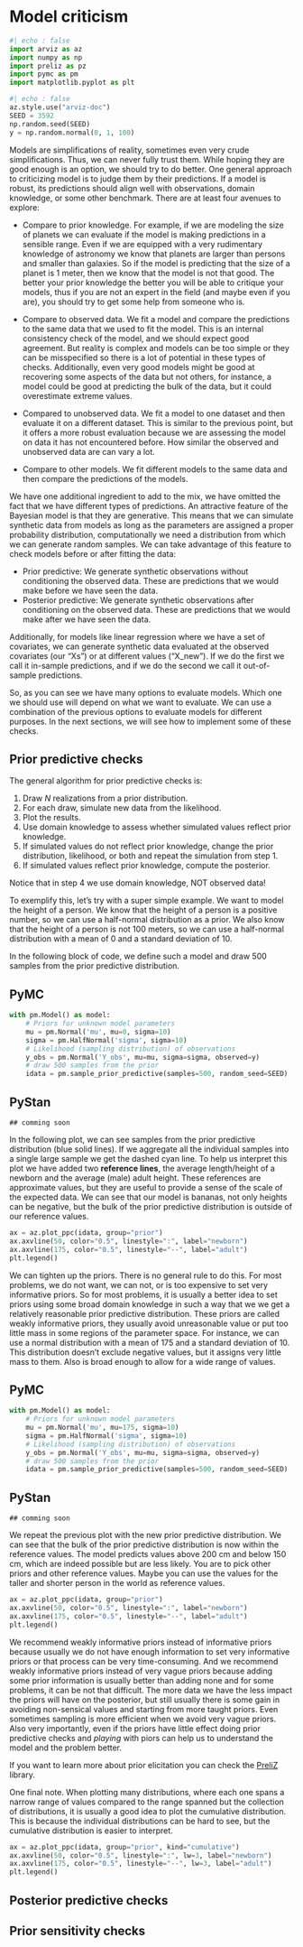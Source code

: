 # Model criticism

```python
#| echo : false
import arviz as az
import numpy as np
import preliz as pz
import pymc as pm
import matplotlib.pyplot as plt
```

```python
#| echo : false
az.style.use("arviz-doc")
SEED = 3592
np.random.seed(SEED)
y = np.random.normal(0, 1, 100)
```

Models are simplifications of reality, sometimes even very crude simplifications. Thus, we can never fully trust them. While hoping they are good enough is an option, we should try to do better. One general approach to criticizing model is to judge them by their predictions. If a model is robust, its predictions should align well with observations, domain knowledge, or some other benchmark. There are at least four avenues to explore:

* Compare to prior knowledge. For example, if we are modeling the size of planets we can evaluate if the model is making predictions in a sensible range. Even if we are equipped with a very rudimentary knowledge of astronomy we know that planets are larger than persons and smaller than galaxies. So if the model is predicting that the size of a planet is 1 meter, then we know that the model is not that good. The better your prior knowledge the better you will be able to critique your models, thus if you are not an expert in the field (and maybe even if you are), you should try to get some help from someone who is.

* Compare to observed data. We fit a model and compare the predictions to the same data that we used to fit the model. This is an internal consistency check of the model, and we should expect good agreement. But reality is complex and models can be too simple or they can be misspecified so there is a lot of potential in these types of checks. Additionally, even very good models might be good at recovering some aspects of the data but not others, for instance, a model could be good at predicting the bulk of the data, but it could overestimate extreme values.

* Compared to unobserved data. We fit a model to one dataset and then evaluate it on a different dataset. This is similar to the previous point, but it offers a more robust evaluation because we are assessing the model on data it has not encountered before. How similar the observed and unobserved data are can vary a lot. 

* Compare to other models. We fit different models to the same data and then compare the predictions of the models.  


We have one additional ingredient to add to the mix, we have omitted the fact that we have different types of predictions. An attractive feature of the Bayesian model is that they are generative. This means that we can simulate synthetic data from models as long as the parameters are assigned a proper probability distribution, computationally we need a distribution from which we can generate random samples. We can take advantage of this feature to check models before or after fitting the data: 

* Prior predictive: We generate synthetic observations without conditioning the observed data. These are predictions that we would make before we have seen the data. 
* Posterior predictive: We generate synthetic observations after conditioning on the observed data. These are predictions that we would make after we have seen the data.

Additionally, for models like linear regression where we have a set of covariates, we can generate synthetic data evaluated at the observed covariates (our "Xs") or at different values ("X_new"). If we do the first we call it in-sample predictions, and if we do the second we call it out-of-sample predictions.

So, as you can see we have many options to evaluate models. Which one we should use will depend on what we want to evaluate. We can use a combination of the previous options to evaluate models for different purposes. In the next sections, we will see how to implement some of these checks.


## Prior predictive checks

The general algorithm for prior predictive checks is:

1. Draw $N$ realizations from a prior distribution.
2. For each draw, simulate new data from the likelihood.
3. Plot the results.
4. Use domain knowledge to assess whether simulated values reflect prior knowledge.
5. If simulated values do not reflect prior knowledge, change the prior distribution, likelihood, or both and repeat the simulation from step 1.
6. If simulated values reflect prior knowledge, compute the posterior.

Notice that in step 4 we use domain knowledge, NOT observed data!

To exemplify this, let's try with a super simple example. We want to model the height of a person. We know that the height of a person is a positive number, so we can use a half-normal distribution as a prior. We also know that the height of a person is not 100 meters, so we can use a half-normal distribution with a mean of 0 and a standard deviation of 10.

In the following block of code, we define such a model and draw 500 samples from the prior predictive distribution.

::: {.panel-tabset}
## PyMC

``` python
with pm.Model() as model: 
    # Priors for unknown model parameters
    mu = pm.Normal('mu', mu=0, sigma=10)
    sigma = pm.HalfNormal('sigma', sigma=10)
    # Likelihood (sampling distribution) of observations
    y_obs = pm.Normal('Y_obs', mu=mu, sigma=sigma, observed=y)
    # draw 500 samples from the prior
    idata = pm.sample_prior_predictive(samples=500, random_seed=SEED)
```

## PyStan

``` .python
## comming soon
```
:::

In the following plot, we can see samples from the prior predictive distribution (blue solid lines). If we aggregate all the individual samples into a single large sample we get the dashed cyan line. To help us interpret this plot we have added two **reference lines**, the average length/height of a newborn and the average (male) adult height. These references are approximate values, but they are useful to provide a sense of the scale of the expected data. We can see that our model is bananas, not only heights can be negative, but the bulk of the prior predictive distribution is outside of our reference values.

```python
ax = az.plot_ppc(idata, group="prior")
ax.axvline(50, color="0.5", linestyle=":", label="newborn")
ax.axvline(175, color="0.5", linestyle="--", label="adult")
plt.legend()
```

We can tighten up the priors. There is no general rule to do this. For most problems, we do not want, we can not, or is too expensive to set very informative priors. So for most problems, it is usually a better idea to set priors using some broad domain knowledge in such a way that we we get a relatively reasonable prior predictive distribution. These priors are called weakly informative priors, they usually avoid unreasonable value or put too little mass in some regions of the parameter space. For instance, we can use a normal distribution with a mean of 175 and a standard deviation of 10. This distribution doesn't exclude negative values, but it assigns very little mass to them. Also is broad enough to allow for a wide range of values.

::: {.panel-tabset}
## PyMC

``` python
with pm.Model() as model: 
    # Priors for unknown model parameters
    mu = pm.Normal('mu', mu=175, sigma=10)
    sigma = pm.HalfNormal('sigma', sigma=10)
    # Likelihood (sampling distribution) of observations
    y_obs = pm.Normal('Y_obs', mu=mu, sigma=sigma, observed=y)
    # draw 500 samples from the prior
    idata = pm.sample_prior_predictive(samples=500, random_seed=SEED)
```

## PyStan

``` .python
## comming soon
```
:::

We repeat the previous plot with the new prior predictive distribution. We can see that the bulk of the prior predictive distribution is now within the reference values. The model predicts values above 200 cm and below 150 cm, which are indeed possible but are less likely. You are to pick other priors and other reference values. Maybe you can use the values for the taller and shorter person in the world as reference values.

```python
ax = az.plot_ppc(idata, group="prior")
ax.axvline(50, color="0.5", linestyle=":", label="newborn")
ax.axvline(175, color="0.5", linestyle="--", label="adult")
plt.legend()
```

We recommend weakly informative priors instead of informative priors because usually we do not have enough information to set very informative priors or that process can be very time-consuming. And we recommend weakly informative priors instead of very vague priors because adding some prior information is usually better than adding none and for some problems, it can be not that difficult. The more data we have the less impact the priors will have on the posterior, but still usually there is some gain in avoiding non-sensical values and starting from more taught priors. Even sometimes sampling is more efficient when we avoid very vague priors. Also very importantly, even if the priors have little effect doing prior predictive checks and *playing* with piors can help us to understand the model and the problem better.

If you want to learn more about prior elicitation you can check the [PreliZ](https://preliz.readthedocs.io/) library.

One final note. When plotting many distributions, where each one spans a narrow range of values compared to the range spanned but the collection of distributions, it is usually a good idea to plot the cumulative distribution. This is because the individual distributions can be hard to see, but the cumulative distribution is easier to interpret. 

```python
ax = az.plot_ppc(idata, group="prior", kind="cumulative")
ax.axvline(50, color="0.5", linestyle=":", lw=3, label="newborn")
ax.axvline(175, color="0.5", linestyle="--", lw=3, label="adult")
plt.legend()
```

## Posterior predictive checks

## Prior sensitivity checks

##